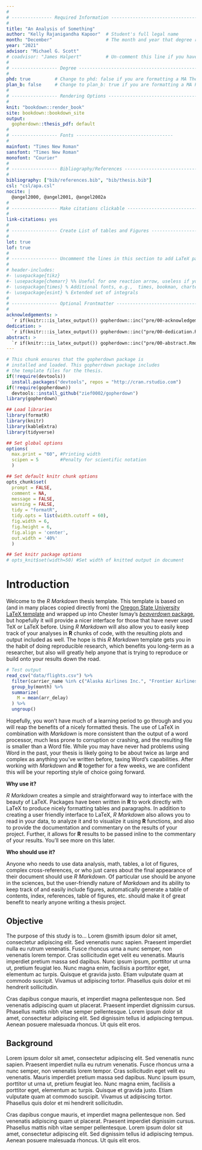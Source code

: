 ```yaml
---
#
# --------------- Required Information -----------------------------------------
#
title: "An Analysis of Something"
author: "Kelly Rajanigandha Kapoor"  # Student's full legal name
month: "December"                    # The month and year that degree requirements were met 
year: "2021"
advisor: "Michael G. Scott"
# coadvisor: "James Halpert"         # Un-comment this line if you have a co-advisor
#
# ----------------- Degree -----------------------------------------------------
#
phd: true         # Change to phd: false if you are formatting a MA Thesis/Plan B Paper
plan_b: false     # Change to plan_b: true if you are formatting a MA Plan B Paper
#
# ----------------- Rendering Options ------------------------------------------
#
knit: "bookdown::render_book"
site: bookdown::bookdown_site
output: 
  gopherdown::thesis_pdf: default
#
# ----------------- Fonts ------------------------------------
#
mainfont: "Times New Roman"
sansfont: "Times New Roman"
monofont: "Courier"
#
# ----------------- Bibliography/References ------------------------------------
#
bibliography: ["bib/references.bib", "bib/thesis.bib"]
csl: "csl/apa.csl"
nocite: | 
  @angel2000, @angel2001, @angel2002a
#
# ----------------- Make citations clickable -----------------------------------
#
link-citations: yes
#
# ----------------- Create List of tables and Figures --------------------------
#
lot: true
lof: true
#
# ----------------- Uncomment the lines in this section to add LaTeX packages --
#
# header-includes:
#- \usepackage{tikz}
#- \usepackage{chemarr} %% Useful for one reaction arrow, useless if you're not a chem major
#- \usepackage{times} % Additional fonts, e.g.,  times, bookman, charter, palatino
#- \usepackage{esint} % Extended set of integrals
#
# ----------------- Optional Frontmatter --------------------------------------
#
acknowledgements: >
  `r if(knitr:::is_latex_output()) gopherdown::inc("pre/00-acknowledgements.Rmd")`
dedication: >
  `r if(knitr:::is_latex_output()) gopherdown::inc("pre/00-dedication.Rmd")`
abstract: >
  `r if(knitr:::is_latex_output()) gopherdown::inc("pre/00-abstract.Rmd")`
---
```


<!-- 
Above is the YAML (YAML Ain't Markup Language) header that includes a lot of
metadata used to produce the document.  Be careful with spacing in this header!

In the Optional Frontmatter section comment out or delete frontmatter you don't want
For example, if you'd prefer to not include a Dedication, simply delete lines 56-57
or add a # before them to comment them out.  

If you'd like to include a comment that won't be produced in your resulting file
enclose it in a block like this. 
-->

<!--
If you receive a duplicate label error after knitting, make sure to delete the
thesis.Rmd file and then knit again.
-->

```r
# This chunk ensures that the gopherdown package is
# installed and loaded. This gopherrdown package includes
# the template files for the thesis.
if(!require(devtools))
  install.packages("devtools", repos = "http://cran.rstudio.com")
if(!require(gopherdown))
  devtools::install_github("zief0002/gopherdown")
library(gopherdown)
```

<!-- 
You'll need to include the order that you'd like Rmd files to appear in the
_bookdown.yml file for PDF files and also delete the # before rmd_files: there.
You'll want to not include 00(two-hyphens)prelim.Rmd and 00-abstract.Rmd since
they are handled in the YAML above differently for the PDF version.
-->

<!-- 
The {-} option here means that there will be no numbers on the introduction. You
can also use {.unnumbered} so the introduction will be "Chapter 0."
-->

```r
## Load libraries
library(formatR)
library(knitr)
library(kableExtra)
library(tidyverse)

## Set global options
options(
  max.print = "60", #Printing width
  scipen = 5        #Penalty for scientific notation
  )

## Set default knitr chunk options
opts_chunk$set(
  prompt = FALSE, 
  comment = NA, 
  message = FALSE, 
  warning = FALSE, 
  tidy = "formatR",
  tidy.opts = list(width.cutoff = 60),
  fig.width = 6, 
  fig.height = 6,
  fig.align = 'center', 
  out.width = '40%'
  )

## Set knitr package options
# opts_knit$set(width=50) #Set width of knitted output in document
```


# Introduction {-}

Welcome to the _R Markdown_ thesis template. This template is based on (and in
many places copied directly from) the [Oregon State University LaTeX
template][0] and wrapped up into Chester Ismay's [*beaverdown* package][1], but
hopefully it will provide a nicer interface for those that have never used TeX
or LaTeX before.  Using _R Markdown_ will also allow you to easily keep track of
your analyses in **R** chunks of code, with the resulting plots and output
included as well.  The hope is this _R Markdown_ template gets you in the habit
of doing reproducible research, which benefits you long-term as a researcher,
but also will greatly help anyone that is trying to reproduce or build onto your
results down the road.

```r
# Test output
read_csv("data/flights.csv") %>%
  filter(carrier_name %in% c("Alaska Airlines Inc.", "Frontier Airlines Inc."), month <= 3) %>%
  group_by(month) %>%
  summarize(
    M = mean(arr_delay)
  ) %>%
  ungroup()
```

Hopefully, you won't have much of a learning period to go through and you will
reap the benefits of a nicely formatted thesis.  The use of LaTeX in combination
with _Markdown_ is more consistent than the output of a word processor, much
less prone to corruption or crashing, and the resulting file is smaller than a
Word file. While you may have never had problems using Word in the past, your
thesis is likely going to be about twice as large and complex as anything you've
written before, taxing Word's capabilities.  After working with _Markdown_ and
**R** together for a few weeks, we are confident this will be your reporting
style of choice going forward.

<!-- 
If you're still on the fence about using _R Markdown_, check out the resource
for newbies available at <https://ismayc.github.io/rbasics-book/> or email us at
<data@reed.edu>.
-->

**Why use it?**

_R Markdown_ creates a simple and straightforward way to interface with the
beauty of LaTeX.  Packages have been written in **R** to work directly with
LaTeX to produce nicely formatting tables and paragraphs. In addition to
creating a user friendly interface to LaTeX, _R Markdown_ also allows you to
read in your data, to analyze it and to visualize it using **R** functions, and
also to provide the documentation and commentary on the results of your project.
Further, it allows for **R** results to be passed inline to the commentary of
your results.  You'll see more on this later.

<!-- 
Having your code and commentary all together in one place has a plethora of benefits!
-->

**Who should use it?**

Anyone who needs to use data analysis, math, tables, a lot of figures, complex
cross-references, or who just cares about the final appearance of their document
should use _R Markdown_. Of particular use should be anyone in the sciences, but
the user-friendly nature of _Markdown_ and its ability to keep track of and
easily include figures, automatically generate a table of contents, index,
references, table of figures, etc. should make it of great benefit to nearly
anyone writing a thesis project.

## Objective {-}

The purpose of this study is to... Lorem @smith ipsum dolor sit amet,
consectetur adipiscing elit. Sed venenatis nunc sapien. Praesent
imperdiet nulla eu rutrum venenatis. Fusce rhoncus urna a nunc semper,
non venenatis lorem tempor. Cras sollicitudin eget velit eu venenatis.
Mauris imperdiet pretium massa sed dapibus. Nunc ipsum ipsum, porttitor
ut urna ut, pretium feugiat leo. Nunc magna enim, facilisis a porttitor
eget, elementum ac turpis. Quisque et gravida justo. Etiam vulputate
quam at commodo suscipit. Vivamus ut adipiscing tortor. Phasellus quis
dolor et mi hendrerit sollicitudin.

Cras dapibus congue mauris, et imperdiet magna pellentesque non. Sed
venenatis adipiscing quam ut placerat. Praesent imperdiet dignissim
cursus. Phasellus mattis nibh vitae semper pellentesque. Lorem ipsum
dolor sit amet, consectetur adipiscing elit. Sed dignissim tellus id
adipiscing tempus. Aenean posuere malesuada rhoncus. Ut quis elit eros.

## Background {-}

Lorem ipsum dolor sit amet, consectetur adipiscing elit. Sed venenatis
nunc sapien. Praesent imperdiet nulla eu rutrum venenatis. Fusce rhoncus
urna a nunc semper, non venenatis lorem tempor. Cras sollicitudin eget
velit eu venenatis. Mauris imperdiet pretium massa sed dapibus. Nunc
ipsum ipsum, porttitor ut urna ut, pretium feugiat leo. Nunc magna enim,
facilisis a porttitor eget, elementum ac turpis. Quisque et gravida
justo. Etiam vulputate quam at commodo suscipit. Vivamus ut adipiscing
tortor. Phasellus quis dolor et mi hendrerit sollicitudin.

Cras dapibus congue mauris, et imperdiet magna pellentesque non. Sed
venenatis adipiscing quam ut placerat. Praesent imperdiet dignissim
cursus. Phasellus mattis nibh vitae semper pellentesque. Lorem ipsum
dolor sit amet, consectetur adipiscing elit. Sed dignissim tellus id
adipiscing tempus. Aenean posuere malesuada rhoncus. Ut quis elit eros.



[0]: https://www.overleaf.com/latex/templates/oregon-state-university-thesis-and-dissertation/wnvzcdhqshxf
[1]: https://github.com/zkamvar/beaverdown
